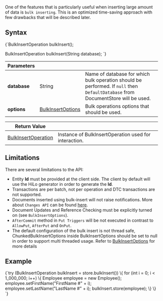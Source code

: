
One of the features that is particularly useful when inserting large amount of data is `bulk inserting`. This is an optimized time-saving approach with few drawbacks that will be described later.

## Syntax

<TabItem value="bulk_inserts_1" label="bulk_inserts_1">
<CodeBlock language="java">
{`BulkInsertOperation bulkInsert();

BulkInsertOperation bulkInsert(String database);
`}
</CodeBlock>
</TabItem>

| Parameters | | |
| ------------- | ------------- | ----- |
| **database** | String | Name of database for which bulk operation should be performed. If `null` then `DefaultDatabase` from DocumentStore will be used. |
| **options** | [BulkInsertOptions](../../glossary/bulk-insert-options.mdx) | Bulk operations options that should be used. |

| Return Value | |
| ------------- | ----- |
| [BulkInsertOperation](../../glossary/bulk-insert-operation.mdx) | Instance of BulkInsertOperation used for interaction. |

## Limitations

There are several limitations to the API:

* Entity **Id** must be provided at the client side. The client by default will use the HiLo generator in order to generate the **Id**.
* Transactions are per batch, not per operation and DTC transactions are not supported.
* Documents inserted using bulk-insert will not raise notifications. More about `Changes API` can be found [here](../../client-api/changes/what-is-changes-api.mdx).
* Document Updates and Reference Checking must be explicitly turned on (see `BulkInsertOptions`).
* `AfterCommit` method in `Put Triggers` will be not executed in contrast to `AllowPut`, `AfterPut` and `OnPut`.
* The default configuration of the bulk insert is not thread safe, ChunkedBulkInsertOptions inside BulkInsertOptions should be set to null in order to support multi threaded usage. Refer to  [BulkInsertOptions](../../glossary/bulk-insert-options.mdx)  for more details

## Example

<TabItem value="bulk_inserts_4" label="bulk_inserts_4">
<CodeBlock language="java">
{`try (BulkInsertOperation bulkInsert = store.bulkInsert()) \{
    for (int i = 0; i < 1_000_000; i++) \{
        Employee employee = new Employee();
        employee.setFirstName("FirstName #" + i);
        employee.setLastName("LastName #" + i);
        bulkInsert.store(employee);
    \}
\}
`}
</CodeBlock>
</TabItem>


